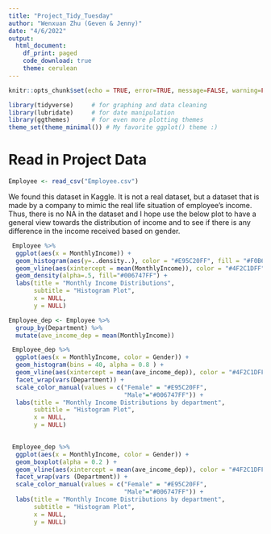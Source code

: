 ```yaml
---
title: "Project_Tidy_Tuesday"
author: "Wenxuan Zhu (Geven & Jenny)" 
date: "4/6/2022"
output: 
  html_document:
    df_print: paged
    code_download: true
    theme: cerulean
---
```


```r
knitr::opts_chunk$set(echo = TRUE, error=TRUE, message=FALSE, warning=FALSE)
```

```r
library(tidyverse)     # for graphing and data cleaning
library(lubridate)     # for date manipulation
library(ggthemes)      # for even more plotting themes
theme_set(theme_minimal()) # My favorite ggplot() theme :)
```

# Read in Project Data
```r
Employee <- read_csv("Employee.csv")
```

We found this dataset in Kaggle. It is not a real dataset, but a dataset that is made by a company to mimic the real life situation of employee's income. Thus, there is no NA in the dataset and I hope use the below plot to have a general view towards the distribution of income and to see if there is any difference in the income received based on gender. 


```r
 Employee %>% 
  ggplot(aes(x = MonthlyIncome)) +
  geom_histogram(aes(y=..density..), color = "#E95C20FF", fill = "#F0B67F", bins = 40) +
  geom_vline(aes(xintercept = mean(MonthlyIncome)), color = "#4F2C1DFF", size = 1.5) +
  geom_density(alpha=.5, fill="#006747FF") + 
  labs(title = "Monthly Income Distributions", 
       subtitle = "Histogram Plot",
       x = NULL,
       y = NULL)
```
```r
Employee_dep <- Employee %>%
  group_by(Department) %>%
  mutate(ave_income_dep = mean(MonthlyIncome))

 Employee_dep %>% 
  ggplot(aes(x = MonthlyIncome, color = Gender)) +
  geom_histogram(bins = 40, alpha = 0.8 ) +
  geom_vline(aes(xintercept = mean(ave_income_dep)), color = "#4F2C1DFF", size = 1) +
  facet_wrap(vars(Department)) + 
  scale_color_manual(values = c("Female" = "#E95C20FF",
                                "Male"="#006747FF")) + 
  labs(title = "Monthly Income Distributions by department", 
       subtitle = "Histogram Plot",
       x = NULL,
       y = NULL)
 
```


```r
 Employee_dep %>% 
  ggplot(aes(x = MonthlyIncome, color = Gender)) +
  geom_boxplot(alpha = 0.2 ) +
  geom_vline(aes(xintercept = mean(ave_income_dep)), color = "#4F2C1DFF", size = 1) +
  facet_wrap(vars (Department)) + 
  scale_color_manual(values = c("Female" = "#E95C20FF",
                                "Male"="#006747FF")) + 
  labs(title = "Monthly Income Distributions by department", 
       subtitle = "Histogram Plot",
       x = NULL,
       y = NULL)
```

